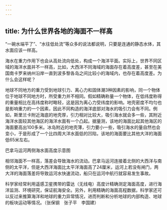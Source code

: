```yaml
---
---
---
```

title: 为什么世界各地的海面不一样高
---




“一碗水端平了”、“水往低处流”等众多的说法都说明，只要是连通的静态水体，其水面应该一样高。

海水在重力作用下也会从高处流向低处，构成一个海洋平面。实际上，世界不同区域的海洋水面并不一样高，比如，大西洋不同海域的海面存在着高度差，甚至在美国南卡罗来纳州沿岸一直到波多黎各岛之间比较小的海域内，也存在着高度差。为什么会这样呢？

地球不同地方的重力受到地球引力、离心力和固体潮3种因素的影响，同一个物体位于地球不同地方时，所受重力并不相同。假如精确称量一个物体，在低纬度称得的重量相比在高纬度称时略轻，这是因为离心力受纬度的影响。地壳密度不均匀也是影响重力的一个因素，因此不同构造的海洋底部对海水的吸引力会有不同。例如，斯里兰卡附近海底的地壳厚，引力相对比较大，吸引海水就会多一些，其附近海洋水面较其他海区的海洋水面有一个凸起。据量测，该地的海面比起其他海区的海面要高出100多米。冰岛附近的地壳薄，引力要小一些，吸引海水的量自然也会变小，于是形成了一个比四周大洋水面低的凹陷，该地的海面要比其他大洋的海面低65米左右。

巴拿马运河两侧海水面高度示意图



相邻海面不一样高，落差会导致海水的流动。巴拿马运河连接着北侧的大西洋与南侧的太平洋，但是大西洋海面比太平洋海面高了24厘米，运河上若没有闸门，两大洋的海面落差将导致运河水快速流动，船只在运河中航行就容易发生事故。

科学家经常利用遥感卫星携带的雷达（无线电）高度计精确测定海面高度，进行海洋监测、环境研究，保证航海安全。另外，利用精确的海面高程数据，科学家还可以反过来推算海洋和地球的重力异常情况，进而判断和分析地球的内部构造、地球的板块运动等情况。（张保钢　张子平　李国建）